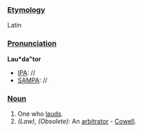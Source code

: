 ===[[Etymology]]===
Latin
===[[Pronunciation]]===
'''Lau*da"tor'''
*[[IPA]]: //
*[[SAMPA]]: //
===[[Noun]]===
#One who [[laud]]s.
#''(Law), (Obsolete):'' An [[arbitrator]] - [[Cowell]].